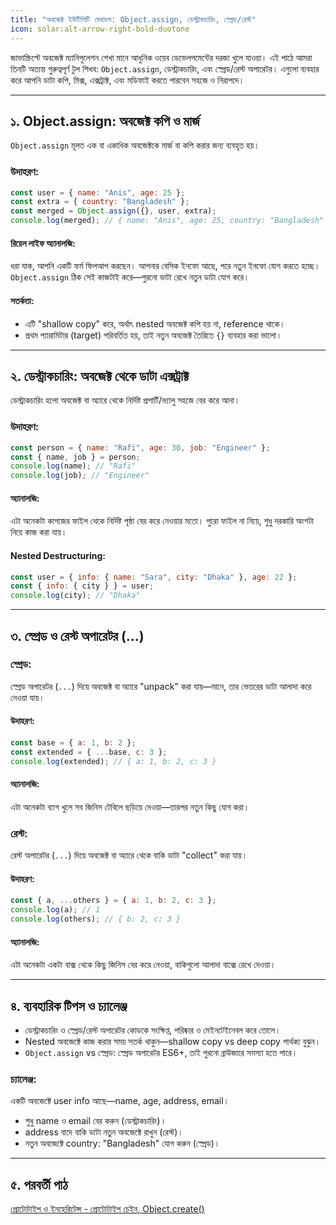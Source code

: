 ```yaml
---
title: "অবজেক্ট ইউটিলিটি মেথডস: Object.assign, ডেস্ট্রাকচারিং, স্প্রেড/রেস্ট"
icon: solar:alt-arrow-right-bold-duotone
---
```


জাভাস্ক্রিপ্টে অবজেক্ট ম্যানিপুলেশন শেখা মানে আধুনিক ওয়েব ডেভেলপমেন্টের দরজা খুলে যাওয়া। এই পাঠে আমরা তিনটি অত্যন্ত গুরুত্বপূর্ণ টুল শিখব: `Object.assign`, ডেস্ট্রাকচারিং, এবং স্প্রেড/রেস্ট অপারেটর। এগুলো ব্যবহার করে আপনি ডাটা কপি, মিক্স, এক্সট্রাক্ট, এবং মডিফাই করতে পারবেন সহজে ও নিরাপদে।

---

## ১. Object.assign: অবজেক্ট কপি ও মার্জ

`Object.assign` মূলত এক বা একাধিক অবজেক্টকে মার্জ বা কপি করার জন্য ব্যবহৃত হয়।

### উদাহরণ:
```js
const user = { name: "Anis", age: 25 };
const extra = { country: "Bangladesh" };
const merged = Object.assign({}, user, extra);
console.log(merged); // { name: "Anis", age: 25, country: "Bangladesh" }
```

#### রিয়েল লাইফ অ্যানালজি:
ধরা যাক, আপনি একটি ফর্ম ফিলআপ করছেন। আপনার বেসিক ইনফো আছে, পরে নতুন ইনফো যোগ করতে হচ্ছে। `Object.assign` ঠিক সেই কাজটাই করে—পুরনো ডাটা রেখে নতুন ডাটা যোগ করে।

#### সতর্কতা:
- এটি "shallow copy" করে, অর্থাৎ nested অবজেক্ট কপি হয় না, reference থাকে।
- প্রথম প্যারামিটার (target) পরিবর্তিত হয়, তাই নতুন অবজেক্ট তৈরিতে `{}` ব্যবহার করা ভালো।

---

## ২. ডেস্ট্রাকচারিং: অবজেক্ট থেকে ডাটা এক্সট্রাক্ট

ডেস্ট্রাকচারিং হলো অবজেক্ট বা অ্যারে থেকে নির্দিষ্ট প্রপার্টি/ভ্যালু সহজে বের করে আনা।

### উদাহরণ:
```js
const person = { name: "Rafi", age: 30, job: "Engineer" };
const { name, job } = person;
console.log(name); // "Rafi"
console.log(job); // "Engineer"
```

#### অ্যানালজি:
এটা অনেকটা কাগজের ফাইল থেকে নির্দিষ্ট পৃষ্ঠা বের করে নেওয়ার মতো। পুরো ফাইল না নিয়ে, শুধু দরকারি অংশটা নিয়ে কাজ করা যায়।

#### Nested Destructuring:
```js
const user = { info: { name: "Sara", city: "Dhaka" }, age: 22 };
const { info: { city } } = user;
console.log(city); // "Dhaka"
```

---

## ৩. স্প্রেড ও রেস্ট অপারেটর (...)

### স্প্রেড:
স্প্রেড অপারেটর (`...`) দিয়ে অবজেক্ট বা অ্যারে "unpack" করা যায়—মানে, তার ভেতরের ডাটা আলাদা করে নেওয়া যায়।

#### উদাহরণ:
```js
const base = { a: 1, b: 2 };
const extended = { ...base, c: 3 };
console.log(extended); // { a: 1, b: 2, c: 3 }
```

#### অ্যানালজি:
এটা অনেকটা ব্যাগ খুলে সব জিনিস টেবিলে ছড়িয়ে দেওয়া—তারপর নতুন কিছু যোগ করা।

### রেস্ট:
রেস্ট অপারেটর (`...`) দিয়ে অবজেক্ট বা অ্যারে থেকে বাকি ডাটা "collect" করা যায়।

#### উদাহরণ:
```js
const { a, ...others } = { a: 1, b: 2, c: 3 };
console.log(a); // 1
console.log(others); // { b: 2, c: 3 }
```

#### অ্যানালজি:
এটা অনেকটা একটা বাক্স থেকে কিছু জিনিস বের করে নেওয়া, বাকিগুলো আলাদা বাক্সে রেখে দেওয়া।

---

## ৪. ব্যবহারিক টিপস ও চ্যালেঞ্জ

- ডেস্ট্রাকচারিং ও স্প্রেড/রেস্ট অপারেটর কোডকে সংক্ষিপ্ত, পরিষ্কার ও মেইনটেইনেবল করে তোলে।
- Nested অবজেক্টে কাজ করার সময় সতর্ক থাকুন—shallow copy vs deep copy পার্থক্য বুঝুন।
- `Object.assign` vs স্প্রেড: স্প্রেড অপারেটর ES6+, তাই পুরনো ব্রাউজারে সমস্যা হতে পারে।

### চ্যালেঞ্জ:
একটি অবজেক্টে user info আছে—name, age, address, email।
- শুধু name ও email বের করুন (ডেস্ট্রাকচারিং)।
- address বাদে বাকি ডাটা নতুন অবজেক্টে রাখুন (রেস্ট)।
- নতুন অবজেক্টে country: "Bangladesh" যোগ করুন (স্প্রেড)।

---

## ৫. পরবর্তী পাঠ

[প্রোটোটাইপ ও ইনহেরিটেন্স - প্রোটোটাইপ চেইন, Object.create()](/js/prototypes)

